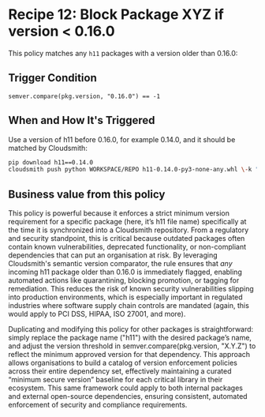 
# Recipe 12: Block Package XYZ if version < 0.16.0 

This policy matches any `h11` packages with a version older than 0.16.0:

<RemoteCodeBlock
  lang="rego"
  src="https://raw.githubusercontent.com/cloudsmith-io/rego-recipes/refs/heads/main/recipe-12/policy.rego"
/>

## Trigger Condition 

```rego
semver.compare(pkg.version, "0.16.0") == -1
```

## When and How It's Triggered

Use a version of h11 before 0.16.0, for example 0.14.0, and it should be matched by Cloudsmith:

```bash
pip download h11==0.14.0  
cloudsmith push python WORKSPACE/REPO h11-0.14.0-py3-none-any.whl \-k "API_KEY"
```

## Business value from this policy

This policy is powerful because it enforces a strict minimum version requirement for a specific package (here, it’s h11 file name) specifically at the time it is synchronized into a Cloudsmith repository. From a regulatory and security standpoint, this is critical because outdated packages often contain known vulnerabilities, deprecated functionality, or non-compliant dependencies that can put an organisation at risk. By leveraging Cloudsmith's semantic version comparator, the rule ensures that *any* incoming h11 package older than 0.16.0 is immediately flagged, enabling automated actions like quarantining, blocking promotion, or tagging for remediation. This reduces the risk of known security vulnerabilities slipping into production environments, which is especially important in regulated industries where software supply chain controls are mandated (again, this would apply to PCI DSS, HIPAA, ISO 27001, and more).

Duplicating and modifying this policy for other packages is straightforward: simply replace the package name ("h11") with the desired package’s name, and adjust the version threshold in semver.compare(pkg.version, "X.Y.Z") to reflect the minimum approved version for that dependency. This approach allows organisations to build a catalog of version enforcement policies across their entire dependency set, effectively maintaining a curated “minimum secure version” baseline for each critical library in their ecosystem. This same framework could apply to both internal packages and external open-source dependencies, ensuring consistent, automated enforcement of security and compliance requirements.